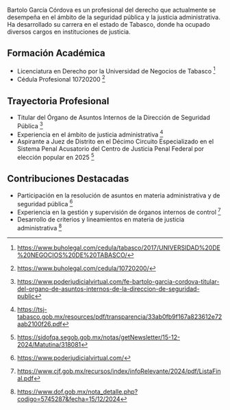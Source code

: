 Bartolo García Córdova es un profesional del derecho que actualmente se desempeña en el ámbito de la seguridad pública y la justicia administrativa. Ha desarrollado su carrera en el estado de Tabasco, donde ha ocupado diversos cargos en instituciones de justicia.

## Formación Académica

- Licenciatura en Derecho por la Universidad de Negocios de Tabasco [^1]
- Cédula Profesional 10720200 [^2]

## Trayectoria Profesional

- Titular del Órgano de Asuntos Internos de la Dirección de Seguridad Pública [^3]
- Experiencia en el ámbito de justicia administrativa [^4]
- Aspirante a Juez de Distrito en el Décimo Circuito Especializado en el Sistema Penal Acusatorio del Centro de Justicia Penal Federal por elección popular en 2025 [^5]

## Contribuciones Destacadas

- Participación en la resolución de asuntos en materia administrativa y de seguridad pública [^6]
- Experiencia en la gestión y supervisión de órganos internos de control [^7]
- Desarrollo de criterios y lineamientos en materia de justicia administrativa [^8]

[^1]: https://www.buholegal.com/cedula/tabasco/2017/UNIVERSIDAD%20DE%20NEGOCIOS%20DE%20TABASCO/
[^2]: https://www.buholegal.com/cedula/10720200/
[^3]: https://www.poderjudicialvirtual.com/fe-bartolo-garcia-cordova-titular-del-organo-de-asuntos-internos-de-la-direccion-de-seguridad-public
[^4]: https://tsj-tabasco.gob.mx/resources/pdf/transparencia/33ab0fb9f167a823612e72aab2100f26.pdf
[^5]: https://sidofqa.segob.gob.mx/notas/getNewsletter/15-12-2024/Matutina/318081
[^6]: https://www.poderjudicialvirtual.com/
[^7]: https://www.cjf.gob.mx/recursos/index/infoRelevante/2024/pdf/ListaFinal.pdf
[^8]: https://www.dof.gob.mx/nota_detalle.php?codigo=5745287&fecha=15/12/2024
